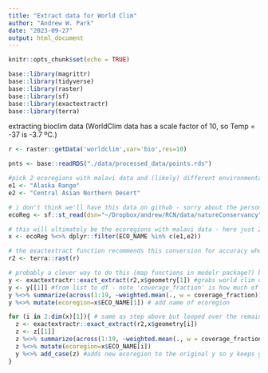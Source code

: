```yaml
---
title: "Extract data for World Clim"
author: "Andrew W. Park"
date: "2023-09-27"
output: html_document
---
```


```r
knitr::opts_chunk$set(echo = TRUE)
```

```r
base::library(magrittr)
base::library(tidyverse)
base::library(raster)
base::library(sf)
base::library(exactextractr)
base::library(terra)
```

extracting bioclim data (WorldClim data has a scale factor of 10, so Temp = -37 is -3.7 ºC.)

```r
r <- raster::getData('worldclim',var='bio',res=10)
```


```r
pnts <- base::readRDS("./data/processed_data/points.rds")
```



```r
#pick 2 ecoregions with malavi data and (likely) different environmental conditions
e1 <- "Alaska Range"
e2 <- "Central Asian Northern Desert"

# i don't think we'll have this data on github - sorry about the personal path
ecoReg <- sf::st_read(dsn="~/Dropbox/andrew/RCN/data/natureConservancy",layer="tnc_terr_ecoregions")

# this will ultimately be the ecoregions with malavi data - here just 2 as an example
x <- ecoReg %<>% dplyr::filter(ECO_NAME %in% c(e1,e2))

# the exactextract function recommends this conversion for accuracy when extracting from raster stack
r2 <- terra::rast(r)

# probably a clever way to do this (map functions in modelr package?) but this method is not terrible
y <- exactextractr::exact_extract(r2,x$geometry[1]) #grabs world clim data for ecoregion - returned as list
y <- y[[1]] #from list to df - note 'coverage_fraction' is how much of raster cell falls within shape
y %<>% summarize(across(1:19, ~weighted.mean(., w = coverage_fraction))) #mean for all 19 worldclim vars weighted by coverage_fraction
y %<>% mutate(ecoregion=x$ECO_NAME[1]) # add name of ecoregion

for (i in 2:dim(x)[1]){ # same as step above but looped over the remaining 2:n ecoregions
  z <- exactextractr::exact_extract(r2,x$geometry[i])
  z <- z[[1]]
  z %<>% summarize(across(1:19, ~weighted.mean(., w = coverage_fraction)))
  z %<>% mutate(ecoregion=x$ECO_NAME[i])
  y %<>% add_case(z) #adds new ecoregion to the original y so y keeps growing and ends up as one df with all ecoregs and all 19 bioclim vars averaged
}


```

